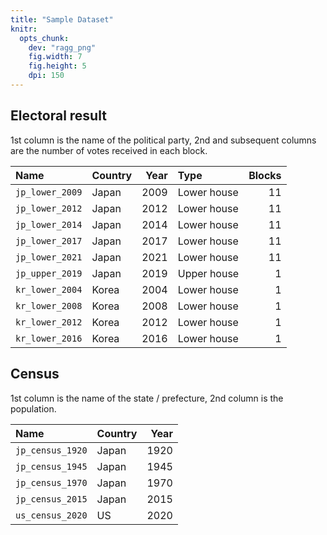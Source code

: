 ```yaml
---
title: "Sample Dataset"
knitr: 
  opts_chunk: 
    dev: "ragg_png"
    fig.width: 7
    fig.height: 5
    dpi: 150
---
```


## Electoral result

1st column is the name of the political party, 2nd and subsequent columns are the number of votes received in each block.

|Name|Country|Year|Type|Blocks|
|:---|:---|---:|:---|---:|
|`jp_lower_2009`|Japan|2009|Lower house|11|
|`jp_lower_2012`|Japan|2012|Lower house|11|
|`jp_lower_2014`|Japan|2014|Lower house|11|
|`jp_lower_2017`|Japan|2017|Lower house|11|
|`jp_lower_2021`|Japan|2021|Lower house|11|
|`jp_upper_2019`|Japan|2019|Upper house|1|
|`kr_lower_2004`|Korea|2004|Lower house|1|
|`kr_lower_2008`|Korea|2008|Lower house|1|
|`kr_lower_2012`|Korea|2012|Lower house|1|
|`kr_lower_2016`|Korea|2016|Lower house|1|

## Census

1st column is the name of the state / prefecture, 2nd column is the population.

|Name|Country|Year|
|:---|:---|---:|
|`jp_census_1920`|Japan|1920|
|`jp_census_1945`|Japan|1945|
|`jp_census_1970`|Japan|1970|
|`jp_census_2015`|Japan|2015|
|`us_census_2020`|US|2020|

